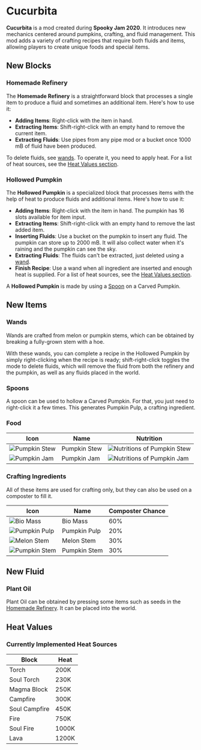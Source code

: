 # Cucurbita


<ProjectHeader slug="cucurbita" />

**Cucurbita** is a mod created during **Spooky Jam 2020**. It introduces new mechanics centered around pumpkins,
crafting, and fluid management. This mod adds a variety of crafting recipes that require both fluids and items, allowing
players to create unique foods and special items.

## New Blocks
### Homemade Refinery

The **Homemade Refinery** is a straightforward block that processes a single item to produce a fluid and sometimes an
additional item. Here's how to use it:

- **Adding Items**: Right-click with the item in hand.
- **Extracting Items**: Shift-right-click with an empty hand to remove the current item.
- **Extracting Fluids**: Use pipes from any pipe mod or a bucket once 1000 mB of fluid have been produced.

To delete fluids, see [wands](#wands). To operate it, you need to apply heat. For a list of heat sources, see
the [Heat Values section](#heat-values).

### Hollowed Pumpkin

The **Hollowed Pumpkin** is a specialized block that processes items with the help of heat to produce fluids and
additional items. Here's how to use it:

- **Adding Items**: Right-click with the item in hand. The pumpkin has 16 slots available for item input.
- **Extracting Items**: Shift-right-click with an empty hand to remove the last added item.
- **Inserting Fluids**: Use a bucket on the pumpkin to insert any fluid. The pumpkin can store up to 2000 mB. It will
  also collect water when it's raining and the pumpkin can see the sky.
- **Extracting Fluids**: The fluids can't be extracted, just deleted using a [wand](#wands).
- **Finish Recipe**: Use a wand when all ingredient are inserted and enough heat is supplied. For a list of heat
  sources, see the [Heat Values section](#heat-values).

A **Hollowed Pumpkin** is made by using a [Spoon](#spoons) on a Carved Pumpkin.

## New Items
### Wands
Wands are crafted from melon or pumpkin stems, which can be obtained by breaking a fully-grown stem with a hoe.

With these wands, you can complete a recipe in the Hollowed Pumpkin by simply right-clicking when the recipe is ready;
shift-right-click toggles the mode to delete fluids, which will remove the fluid from both the refinery and the pumpkin,
as well as any fluids placed in the world.

### Spoons
A spoon can be used to hollow a Carved Pumpkin. For that, you just need to right-click it a few times. This generates
Pumpkin Pulp, a crafting ingredient.

### Food

| Icon                                                      | Name         | Nutrition                                                                         |
|-----------------------------------------------------------|--------------|-----------------------------------------------------------------------------------|
| ![Pumpkin Stew](/img/projects/cucurbita/pumpkin_stew.png) | Pumpkin Stew | ![Nutritions of Pumpkin Stew](/img/projects/cucurbita/pumpkin_stew_nutrition.png) |
| ![Pumpkin Jam](/img/projects/cucurbita/pumpkin_jam.png)   | Pumpkin Jam  | ![Nutritions of Pumpkin Jam](/img/projects/cucurbita/pumpkin_jam_nutrition.png)   |

### Crafting Ingredients

All of these items are used for crafting only, but they can also be used on a composter to fill it.

| Icon                                                      | Name         | Composter Chance |
|-----------------------------------------------------------|--------------|------------------|
| ![Bio Mass](/img/projects/cucurbita/bio_mass.png)         | Bio Mass     | 60%              |
| ![Pumpkin Pulp](/img/projects/cucurbita/pumpkin_pulp.png) | Pumpkin Pulp | 20%              |
| ![Melon Stem](/img/projects/cucurbita/melon_stem.png)     | Melon Stem   | 30%              |
| ![Pumpkin Stem](/img/projects/cucurbita/pumpkin_stem.png) | Pumpkin Stem | 30%              |

## New Fluid
### Plant Oil
Plant Oil can be obtained by pressing some items such as seeds in the [Homemade Refinery](#homemade-refinery). It can be
placed into the world.

## Heat Values

### Currently Implemented Heat Sources

| Block         | Heat  |
|---------------|-------|
| Torch         | 200K  |
| Soul Torch    | 230K  |
| Magma Block   | 250K  |
| Campfire      | 300K  |
| Soul Campfire | 450K  |
| Fire          | 750K  |
| Soul Fire     | 1000K |
| Lava          | 1200K |

